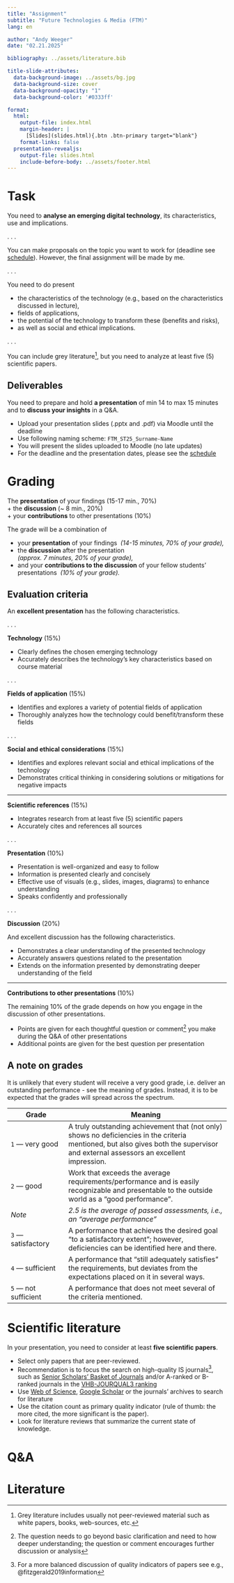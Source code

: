```yaml
---
title: "Assignment"  
subtitle: "Future Technologies & Media (FTM)"
lang: en

author: "Andy Weeger"
date: "02.21.2025"

bibliography: ../assets/literature.bib

title-slide-attributes:
  data-background-image: ../assets/bg.jpg
  data-background-size: cover
  data-background-opacity: "1"
  data-background-color: '#0333ff'

format: 
  html:
    output-file: index.html
    margin-header: | 
      [Slides](slides.html){.btn .btn-primary target="blank"}
    format-links: false       
  presentation-revealjs:
    output-file: slides.html
    include-before-body: ../assets/footer.html
---
```



# Task

You need to **analyse an emerging digital technology**, its characteristics, use and implications.

. . .

You can make proposals on the topic you want to work for (deadline see [schedule](../admin/#schedule)). However, the final assignment will be made by me.

. . .

You need to do present

::: incremental
- the characteristics of the technology (e.g., based on the characteristics discussed in lecture), 
- fields of applications,
- the potential of the technology to transform these (benefits and risks),
- as well as social and ethical implications.
:::

. . .

You can include grey literature^[Grey literature includes usually not peer-reviewed material such as white papers, books, web-sources, etc.], but you need to analyze at least five (5) scientific papers.


## Deliverables

:::medium
[You need to prepare and hold **a presentation** of min 14 to max 15 minutes]{.fragment .fade-in} [and to **discuss your insights** in a Q&A.]{.fragment .fade-in}
:::

::: incremental
- Upload your presentation slides (.pptx and .pdf) via Moodle until the deadline
- Use following naming scheme: `FTM_ST25_Surname-Name`
- You will present the slides uploaded to Moodle (no late updates)
- For the deadline and the presentation dates, please see the [schedule](../admin/#schedule)
:::

# Grading

:::html-hidden
:::medium
[The **presentation** of your findings\ [(15-17 min., 70%)]{.light-grey}]{.fragment .fade-in}     
[+ the **discussion**\ [(~ 8 min., 20%)]{.light-grey}]{.fragment .fade-in}     
[+ your **contributions** to other presentations\ [(10%)]{.light-grey}]{.fragment .fade-in}
:::
:::


:::notes
The grade will be a combination of

- your **presentation** of your findings\  
  *(14-15 minutes, 70% of your grade),*
- the **discussion** after the presentation\      
  *(approx. 7 minutes, 20% of your grade),*
- and your **contributions to the discussion** of your fellow students' presentations\ 
  *(10% of your grade).*
:::

## Evaluation criteria {.srollable}

An **excellent presentation** has the following characteristics.

. . .

[**Technology** (15%)]{.h4}

- Clearly defines the chosen emerging technology
- Accurately describes the technology's key characteristics based on course material

. . .

[**Fields of application** (15%)]{.h4}

- Identifies and explores a variety of potential fields of application
- Thoroughly analyzes how the technology could benefit/transform these fields

. . .

[**Social and ethical considerations** (15%)]{.h4}

- Identifies and explores relevant social and ethical implications of the technology
- Demonstrates critical thinking in considering solutions or mitigations for negative impacts

-----

[**Scientific references** (15%)]{.h4}

- Integrates research from at least five (5) scientific papers
- Accurately cites and references all sources

. . .

[**Presentation** (10%)]{.h4}

- Presentation is well-organized and easy to follow
- Information is presented clearly and concisely
- Effective use of visuals (e.g., slides, images, diagrams) to enhance understanding
- Speaks confidently and professionally

. . .

[**Discussion** (20%)]{.h4}

And excellent discussion has the following characteristics.

- Demonstrates a clear understanding of the presented technology
- Accurately answers questions related to the presentation
- Extends on the information presented by demonstrating deeper understanding of the field

-----

[**Contributions to other presentations** (10%)]{.h4}

The remaining 10% of the grade depends on how you engage in the discussion of other presentations.

- Points are given for each thoughtful question or comment^[The question needs to go beyond basic clarification and need to how deeper understanding; the question or comment encourages further discussion or analysis] you make during the Q&A of other presentations
- Additional points are given for the best question per presentation

## A note on grades

:::notes
It is unlikely that every student will receive a very good grade, i.e. deliver an outstanding performance - see the meaning of grades.  Instead, it is to be expected that the grades will spread across the spectrum. 
:::

| Grade                    | Meaning
| ------------------------ | -------------------------------------------------------------------- |
| `1` — very   good            | [A   truly outstanding achievement that (not only) shows no deficiencies in the criteria mentioned, but also gives both the supervisor and external assessors an excellent   impression.]{.fragment} |
| `2` — good                   | [Work   that exceeds the average requirements/performance and is easily recognizable   and presentable to the outside world as a “good performance”.]{.fragment}                                              |
| *Note*                   | *2.5   is the average of passed assessments, i.e., an “average   performance”*                                                                                             |
| `3` — satisfactory           | [A   performance that achieves the desired goal "to a satisfactory   extent";       however, deficiencies can be identified here and there. ]{.fragment}                                                      |
| `4` — sufficient             | [A   performance that “still adequately satisfies” the requirements,       but deviates from the expectations placed on it in several ways.  ]{.fragment}                                                     |
| `5` — not   sufficient      | [A   performance that does not meet several of the criteria mentioned.]{.fragment}                                                                                                                                  |
# Scientific literature

In your presentation, you need to consider at least **five scientific papers**.

::: incremental
- Select only papers that are peer-reviewed.
- Recommendation is to focus the search on high-quality IS journals^[For a more balanced discussion of quality indicators of papers see e.g., @fitzgerald2019information], such as [Senior Scholars’ Basket of Journals](https://aisnet.org/page/SeniorScholarListofPremierJournals) and/or A-ranked or B-ranked journals in the [VHB-JOURQUAL3 ranking](https://vhbonline.org/fileadmin/user_upload/JQ3_WI.pdf)
- Use [Web of Science](https://www-webofscience-com.ezproxy.hnu.de/wos/woscc/basic-search), [Google Scholar](http://ezproxy.hnu.de/login?url=https://scholar.google.de) or the journals’ archives to search for literature
- Use the citation count as primary quality indicator (rule of thumb: the more cited, the more significant is the paper).
- Look for literature reviews that summarize the current state of knowledge.
:::

# Q&A {.html-hidden .unlisted .headline-only .vertical-center background-color="#0333ff" background-image="../assets/bg.jpg"}

# Literature
::: {#refs}
:::
